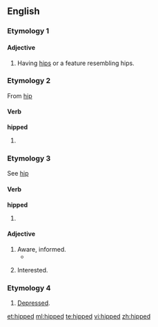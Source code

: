 ==English==

===Etymology 1===
{{suffix|hip|ed|gloss1=anatomy sense}}
====Adjective====
{{en-adj}}

# Having [[hip]]s or a feature resembling hips.

===Etymology 2===
From [[hip#Verb|hip]] {{a|verb}}
====Verb====
'''hipped'''

# {{past of|[[hip#Verb|hip]]}}

===Etymology 3===
See [[hip#Etymology 3|hip]] {{a|Etymology 3}}

====Verb====
'''hipped'''

# {{past of|[[hip#Etymology 3|hip]]}}

====Adjective====
{{en-adj}}

# Aware, informed.
#* {{quote-book|title=For the sake of argument: essays and minority reports|page=200|author={{w|Christopher Hitchens}}|year=1993|passage=If I admitted, though, to being a little '''hipped''' on the subject of Trotsky, I could sometimes gain an indulgent if flickering attention}}
# {{context|with ''on''}} Interested.

===Etymology 4===
{{en-adj}}

# [[depressed|Depressed]].

[[et:hipped]]
[[ml:hipped]]
[[te:hipped]]
[[vi:hipped]]
[[zh:hipped]]
